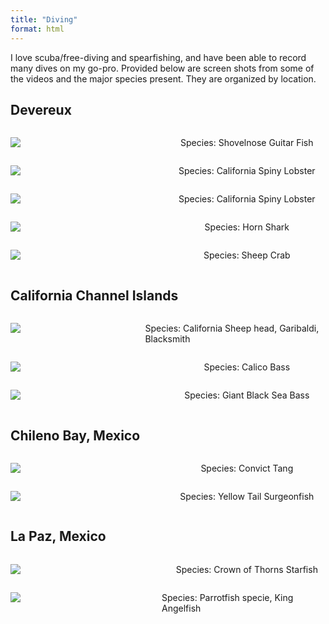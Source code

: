 ```yaml
---
title: "Diving"
format: html
---
```


I love scuba/free-diving and spearfishing, and have been able to record many dives on my go-pro. Provided below are screen shots from some of the videos and the major species present. They are organized by location.  

## Devereux

::::: columns
::: {.column width="40%"}
![](images/IMG_5787.JPEG)
:::

::: {.column width="60%" style="padding-left: 30px;"}
Species: Shovelnose Guitar Fish
:::
:::::

::::: columns
::: {.column width="40%"}
![](images/IMG_5777.JPEG)
:::

::: {.column width="60%" style="padding-left: 30px;"}
Species: California Spiny Lobster
:::
:::::

::::: columns
::: {.column width="40%"}
![](images/IMG_5779.JPEG)
:::

::: {.column width="60%" style="padding-left: 30px;"}
Species: California Spiny Lobster
:::
:::::

::::: columns
::: {.column width="40%"}
![](images/IMG_5780.JPEG)
:::

::: {.column width="60%" style="padding-left: 30px;"}
Species: Horn Shark
:::
:::::

::::: columns
::: {.column width="40%"}
![](images/IMG_5783.JPEG)
:::

::: {.column width="60%" style="padding-left: 30px;"}
Species: Sheep Crab
:::
:::::

## California Channel Islands

::::: columns
::: {.column width="40%"}
![](images/IMG_5776.JPEG)
:::

::: {.column width="60%" style="padding-left: 30px;"}
Species: California Sheep head, Garibaldi, Blacksmith 
:::
:::::

::::: columns
::: {.column width="40%"}
![](images/IMG_5784.JPEG)
:::

::: {.column width="60%" style="padding-left: 30px;"}
Species: Calico Bass
:::
:::::

::::: columns
::: {.column width="40%"}
![](images/IMG_5786.JPEG)
:::

::: {.column width="60%" style="padding-left: 30px;"}
Species: Giant Black Sea Bass
:::
:::::

## Chileno Bay, Mexico

::::: columns
::: {.column width="40%"}
![](images/IMG_5774.JPEG)
:::

::: {.column width="60%" style="padding-left: 30px;"}
Species: Convict Tang
:::
:::::

::::: columns
::: {.column width="40%"}
![](images/IMG_5775.JPEG)
:::

::: {.column width="60%" style="padding-left: 30px;"}
Species: Yellow Tail Surgeonfish
:::
:::::

## La Paz, Mexico

::::: columns
::: {.column width="40%"}
![](images/IMG_5781.JPEG)
:::

::: {.column width="60%" style="padding-left: 30px;"}
Species: Crown of Thorns Starfish
:::
:::::

::::: columns
::: {.column width="40%"}
![](images/IMG_5782.JPEG)
:::

::: {.column width="60%" style="padding-left: 30px;"}
Species: Parrotfish specie, King Angelfish
:::
:::::